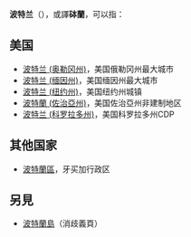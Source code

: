 '''波特兰'''（{{lang-en|Portland}}），或譯'''砵蘭'''，可以指：

==美国==
* [[波特兰_(奥勒冈州)|波特兰 (奥勒冈州)]]，美国俄勒冈州最大城市
* [[波特兰_(缅因州)|波特兰 (缅因州)]]，美国缅因州最大城市
* [[波特兰_(纽约州)|波特兰 (纽约州)]]，美国纽约州城镇
* [[波特蘭_(佐治亞州)|波特蘭 (佐治亞州)]]，美国佐治亞州非建制地区
* [[波特兰_(科罗拉多州)|波特兰 (科罗拉多州)]]，美国科罗拉多州CDP

==其他国家==
* [[波特蘭區|波特蘭區]]，牙买加行政区

== 另見 ==
* [[波特蘭島|波特蘭島]]（消歧義頁）
{{disambig|B|Cat=三字译名消歧义}}